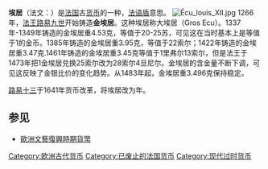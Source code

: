 {{unreferenced|time=2018-01-07T15:50:37+00:00}}
'''埃居'''（法文：{{lang|fr|Écu}}）是[[法国|法国]]古[[货币|货币]]的一种，[[法语|法语]][[盾|盾]]意思。
[[File:Écu_louis_XII.jpg|thumb]]
1266年，[[路易九世_(法兰西)|法王路易九世]]开始铸造'''金埃居'''。这种埃居称大埃居（Gros Ecu）。1337年-1349年铸造的金埃居重4.53克，等值于20-25苏，可见这在当时基本上是等值于1{{le|图尔里弗尔|Livre tournois}}的金币。1385年铸造的金埃居重3.95克，等值于22索尔；1422年铸造的金埃居重3.47克.1461年铸造的金埃居重3.45克等值于1里弗尔13索尔，但是法王于1473年把1金埃居兑换25索尔改为28索尔4旦尼尔。金埃居的含金量不断下调，可见这反映了金银比价的变化趋势。从1483年起，金埃居重3.496克保持稳定。

[[路易十三|路易十三]]于1641年货币改革，将埃居改为年。

==参见==
{{commonscat|écu}}
*[[歐洲文藝復興時期貨幣|歐洲文藝復興時期貨幣]]

{{Escudo}}
[[Category:欧洲古代货币|Category:欧洲古代货币]]
[[Category:已废止的法国货币|Category:已废止的法国货币]]
[[Category:现代过时货币|Category:现代过时货币]]